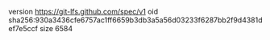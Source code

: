 version https://git-lfs.github.com/spec/v1
oid sha256:930a3436cfe6757ac1ff6659b3db3a5a56d03233f6287bb2f9d4381def7e5ccf
size 6584
